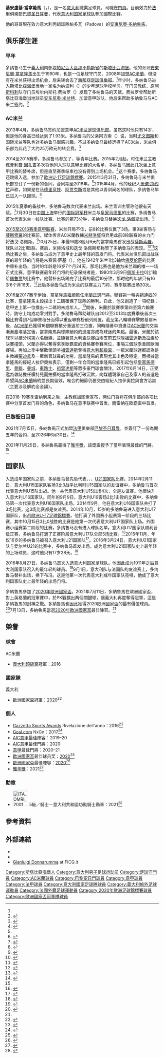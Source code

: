 {{noteTA
|G1=uefa
|G2=意甲
|G3=ACmilan
|G4=laliga
|1=zh-cn:詹路易吉·多纳鲁马;zh-hk:基安盧基·當拿隆馬;zh-tw:詹路易吉·多納魯馬;
|2=zh-cn:多纳鲁马;zh-hk:當拿隆馬;zh-tw:多納魯馬;
|3=zh-hans:迭戈·洛佩斯;zh-hk:迪亞高·盧比斯;zh-tw:迪亞哥·羅培茲;
|4=zh-hans:洛佩斯;zh-hk:盧比斯;zh-tw:羅培茲;
|5=zh-hans:托尼·克罗斯;zh-hk:東尼·卻奧斯;zh-tw:托尼·克羅斯;
|6=zh-hans:多梅尼科·贝拉尔迪;zh-hk:杜文尼高·貝拉迪;zh-tw:多梅尼科·貝拉爾迪;
|7=zh-hans:拉伊奥拉;zh-hk:拉奧拿;zh-tw:拉伊奧拉;
|8=zh-cn:布冯; zh-tw:布馮; zh-hk:保方;
}}
{{Infobox football biography
|name           = 基安盧基·當拿隆馬<br />Gianluigi Donnarumma
|image          = Gianluigi Donnarumma (31895135436).jpg
|caption        = 
|fullname       = Gianluigi Donnarumma
|nickname       = 新[[詹路易吉·布冯|保方]]
|birth_date     = {{Birth date and age|1999|2|25|df=y}}
|birth_place    = {{ITA}}[[拿坡里廣域市|拿坡里廣域市]][[斯塔比亞海堡|斯塔比亞海堡]]
| height = 1.96 m<ref>{{cite web|url=https://www.milanlive.it/2017/01/25/milan-news-donnarumma-muro-fermare-juve/|title=Gianluigi Donnarumma|access-date=10 May 2019|archive-date=2019-05-10|archive-url=https://web.archive.org/web/20190510181228/https://www.milanlive.it/2017/01/25/milan-news-donnarumma-muro-fermare-juve/}}</ref>
|position       = [[守門員|守門員]]
| currentclub   = [[巴黎圣日耳曼足球俱乐部|巴黎圣日耳曼]]
| clubnumber    = 50
|youthyears1    = 2013–2015
|youthclubs1    = [[AC米兰|AC米兰]]
| years1 = 2015–2021
| clubs1 = [[AC米兰|AC米兰]]
| caps1 = 215 <!-- LEAGUE APPEARANCES AND GOALS ONLY !-->
| goals1 = 0 <!-- PLEASE(!): When you're updating the stats such as the number of caps and goals be sure to also update the date in either "pcupdate" or "ntupdate" accordingly to avoid any confusion for future updates -->
| years2 = 2021–     | clubs2 = [[巴黎圣日耳曼足球俱乐部|巴黎圣日耳曼]] | caps2 = 5 | goals2 = 0
|nationalyears1 = 2014
|nationalteam1  = {{link-en|意大利15岁以下国家足球队|Italy national under-15 football team|意大利U15}}
|nationalcaps1  = 4
|nationalgoals1 = 0
|nationalyears2 = 2014
|nationalteam2  = {{link-en|意大利16岁以下国家足球队|Italy national under-16 football team|意大利U16}}
|nationalcaps2  = 3
|nationalgoals2 = 0
|nationalyears3 = 2014–2015
|nationalteam3  = {{link-en|意大利17岁以下国家足球队|Italy national under-17 football team|意大利U17}}
|nationalcaps3  = 10
|nationalgoals3 = 0
|nationalyears4 = 2016–2017
|nationalteam4  = [[義大利21歲以下國家足球隊|意大利 U21]]
|nationalcaps4  = 7
|nationalgoals4 = 0
|nationalyears5 = 2016–
|nationalteam5  = [[義大利國家足球隊|意大利]]
|nationalcaps5  = 40
|nationalgoals5 = 0
|medaltemplates = 
|club-update    = 2021年10月29日
|nationalteam-update = 2021年11月15日
}}
'''基安盧基·當拿隆馬'''（{{lang|it|Gianluigi Donnarumma}}，{{bd|1999年|2月25日|}}），是一名[[意大利|意大利]]職業足球員，司職[[守門員|守門員]]。目前效力於[[法甲|法甲]]俱樂部[[巴黎圣日耳曼足球俱乐部|巴黎圣日耳曼]]，代表[[意大利国家足球队|意大利国家足球队]]參加國際比賽。

他的哥哥現在效力意大利丙組球隊柏多瓦（Padova）的[[安東尼奧·多納魯馬|安東尼奧·多納魯馬]]。

== 俱乐部生涯 ==
=== 早年 ===
多纳鲁马生于[[義大利|義大利]]南部[[坎帕尼亞大區|坎帕尼亞大區]][[那不勒斯省|那不勒斯省]]的[[斯塔比亞海堡|斯塔比亞海堡]]。他的哥哥[[安東尼奧·當拿隆馬|安東尼奧·當拿隆馬]]出生于1990年，也是一位足球守门员，2008年加盟[[AC米蘭|AC米蘭]]，但没有在米兰获得出场机会，后来转会去了[[熱那亞足球俱樂部|熱那亞足球俱樂部]]。<ref name=sign/>年少时，多纳鲁马进入斯塔比亞海堡当地一家名为纳波利（{{lang|it|Club Napoli}}）的少年足球学校学习。守门员教练、原[[阿斯科利足球俱樂部|阿斯科利]]队守门员埃尔内斯托·费拉罗（{{lang|it|Ernesto Ferraro}}）发现了多纳鲁马的天赋。费拉罗曾帮助斯塔比亞海堡当地球员[[安东尼奥·米兰特|安东尼奥·米兰特]]、{{link-en|詹纳罗·耶佐|Gennaro Iezzo}}加盟意甲球队，他后来帮助多纳鲁马与AC米兰签约。<ref name=fif>{{cite news|title=Donnarumma Destined For Bright AC Milan Future|url=http://forzaitalianfootball.com/2015/08/donnarumma-destined-for-bright-ac-milan-future/|accessdate=2015-10-29|agency=Forza Italian Football|date=2015-08-03|archive-date=2020-04-21|archive-url=https://web.archive.org/web/20200421080949/https://forzaitalianfootball.com/2015/08/donnarumma-destined-for-bright-ac-milan-future/|dead-url=no}}</ref>

=== AC米兰 ===
2013年4月，多纳鲁马签约加盟意甲[[AC米兰足球俱乐部|AC米兰足球俱乐部]]。虽然这时他只有14岁，但是他的身高已经达到了1.93米。多纳鲁马的父亲阿方索（{{lang|it|Alfonso Donnarumma}}）说，当时[[尤文图斯|尤文图斯]]和[[国际米兰|国际米兰]]等队也对多纳鲁马很感兴趣，不过多纳鲁马最终选择了AC米兰，米兰俱乐部为此花了大约25万欧元的转会费。<ref name=sign>{{cite news|title=AC米兰正式签妖星亲口宣布8月加盟 小巨人14岁已1米93|url=http://sports.sina.com.cn/g/seriea/2013-04-15/09246520222.shtml|accessdate=2015-10-29|agency=新浪体育|date=2013-04-15|archive-date=2020-04-21|archive-url=https://web.archive.org/web/20200421080957/http://sports.sina.com.cn/g/seriea/2013-04-15/09246520222.shtml|dead-url=no}}</ref>

2014至2015赛季，多纳鲁马参加了{{link-en|意大利青年足球联赛|Campionato Nazionale Primavera}}、{{link-en|意大利青年杯|Coppa Italia Primavera}}等青年比赛。2015年2月起，时任米兰主教练[[菲利普·因扎吉|菲利普·因扎吉]]多次将他列入球队[[意甲|意甲]]比赛的大名单，多纳鲁马因此几次坐上意甲比赛的替补席，但是直至赛季结束也没有得到上场机会。<ref>{{cite web|title=GIANLUIGI DONNARUMMA - Performance Data|url=http://www.transfermarkt.co.uk/gianluigi-donnarumma/leistungsdaten/spieler/315858/plus/?saison=2014|website=Transfermarkt|accessdate=2015-10-29|archive-date=2020-04-21|archive-url=https://web.archive.org/web/20200421080959/https://www.transfermarkt.co.uk/gianluigi-donnarumma/leistungsdaten/spieler/315858/plus/?saison=2014|dead-url=no}}</ref>这个赛季，多纳鲁马还跳级入选{{link-en|意大利17岁以下国家足球队|Italy national under-17 football team|意大利U17国家队}}，参加了[[歐洲U-17足球錦標賽|歐洲U-17足球錦標賽]]。2015年3月31日，多纳鲁马与米兰俱乐部签订了一份新的合同，合同期至2018年。<ref name=fif />2015年4月，他的经纪人[[米诺·拉约拉|米诺·拉约拉]]声称，如果是在[[马德里竞技|马德里竞技]]、[[阿贾克斯|阿贾克斯]]或是其他以青训闻名的球队，多纳鲁马早已进入一队踢球。<ref name=chiegian>{{cite news|title=Chi è Gianluigi Donnarumma, il portiere che ha esordito in Serie A a 16 anni|url=http://www.ilpost.it/2015/10/25/gianluigi-donnarumma-milan-sassuolo/|accessdate=2015-10-29|agency=Il Post|date=2015-10-25|archive-date=2020-09-22|archive-url=https://web.archive.org/web/20200922064614/https://www.ilpost.it/2015/10/25/gianluigi-donnarumma-milan-sassuolo/|dead-url=no}}</ref>

2015年夏季的备战中，多纳鲁马数次代表米兰出场。米兰青训主管{{link-en|菲利波·加利|Filippo Galli}}称他很有天赋。<ref>{{cite news|title=Former AC Milan Defender Praises Promising Goalkeeper|url=http://forzaitalianfootball.com/2015/08/former-ac-milan-defender-praises-promising-goalkeeper/|accessdate=2015-10-29|agency=Forza Italian Football|date=2015-08-14|archive-date=2020-04-21|archive-url=https://web.archive.org/web/20200421081006/https://forzaitalianfootball.com/2015/08/former-ac-milan-defender-praises-promising-goalkeeper/|dead-url=no}}</ref>7月30日在[[中国|中国]][[上海|上海]]举行的[[国际冠军杯|国际冠军杯]]米兰与[[皇家马德里|皇家马德里]]的比赛，多纳鲁马首次代表米兰一线队比赛。比赛的第73分钟，多纳鲁马替换[[迭戈·洛佩斯|迭戈·洛佩斯]]出场。<ref>{{cite news|title=国际冠军杯-皇马点球10-9胜米兰 门将定胜负|url=http://sports.qq.com/a/20150730/056522.htm|accessdate=2015-10-29|agency=腾讯体育|date=2015-07-30|archive-date=2020-04-21|archive-url=https://web.archive.org/web/20200421081015/https://sports.qq.com/a/20150730/056522.htm|dead-url=no}}</ref>

[[2015年至2016年意大利足球甲级联赛|2015至2016赛季意甲联赛]]，米兰开局不佳，前8轮比赛仅赢了3场。第9轮客场与[[薩斯索羅|薩斯索羅]]的比赛前，媒体传言AC米蘭教練[[米赫洛域|米赫洛域]]将弃用此前8轮联赛的主力门将迭戈·洛佩斯。<ref>{{cite news|title=米兰将启用16岁门将迎战萨索洛？|url=http://sports.china.com/sportsnews/basketball/sports/zq/11152420/20151025/20623299.html|accessdate=2015-10-29|agency=Football-Italia|date=2015-10-25|deadurl=yes|archiveurl=https://web.archive.org/web/20160304191339/http://sports.china.com/sportsnews/basketball/sports/zq/11152420/20151025/20623299.html|archivedate=2016-03-04}}</ref>10月25日，年僅16歲8個月6天的當拿隆馬首发出战[[薩斯索羅|薩斯索羅]]，球队以2比1取胜。赛后，米赫洛域和迭戈·洛佩斯都称赞了多纳鲁马的表现。<ref>{{cite news|title=米兰造意甲最小首发门将 再破一纪录米哈蒙羞|url=http://news.eastday.com/eastday/13news/auto/news/sports/u7ai4791849_K4.html|accessdate=2015-10-29|agency=腾讯体育|date=2015-10-26|archive-date=2020-04-21|archive-url=https://web.archive.org/web/20200421081023/http://news.eastday.com/eastday/13news/auto/news/sports/u7ai4791849_K4.html|dead-url=no}}</ref><ref>{{cite news|title=AC米兰首发16岁门将创纪录 唐纳鲁马是球队未来|url=http://sports.dzwww.com/global/201510/t20151027_10454433.htm|accessdate=2015-10-29|agency=中国新闻网|date=2015-10-27}}{{Dead link|date=2018年10月 |bot=InternetArchiveBot |fix-attempted=yes }}</ref>这场比赛之后，多纳鲁马成为了意甲史上最年轻的首发门将。代表米兰俱乐部出战联赛的最年轻的门将是朱赛佩·萨基（{{lang|it|Giuseppe Sacchi}}），他在1942年米兰1比3输给[[佛罗伦萨足球俱乐部|佛罗伦萨]]的比赛中替补出场，当时的年龄是16岁7个月24天，那场比赛也是他为米兰踢的唯一一场正式比赛。意甲联赛最年轻门将的纪录保持者是{{link-it|詹卢卡·帕基亚罗蒂|Gianluca Pacchiarotti}}，1980年3月9日[[佩斯卡拉足球俱乐部|佩斯卡拉]]0比1输给[[佩鲁贾足球俱乐部|佩鲁贾]]的比赛中，他替补出场踢完了比赛的最后10分钟，那时他的年龄只有16岁6个月16天。<ref>{{cite news|title=Milan teen Donnarumma youngest keeper to start Serie A match|url=http://www.washingtontimes.com/news/2015/oct/25/milan-teen-donnarumma-youngest-keeper-to-start-ser/|accessdate=2015-10-29|agency=The Washington Times|date=2015-10-25|archive-date=2020-04-21|archive-url=https://web.archive.org/web/20200421081030/https://www.washingtontimes.com/news/2015/oct/25/milan-teen-donnarumma-youngest-keeper-to-start-ser/|dead-url=no}}</ref>此后多纳鲁马成为米兰的联赛主力门将，赛季联赛出场30次。

2016至2017赛季伊始，當拿隆馬繼續擔任米蘭正選門將。聯賽第一輪與[[拖連奴|拖連奴]]的比赛，當拿隆馬未段撲出十二碼確保了球隊的勝利。自此，他又創造了一項纪錄：意甲史上第一位撲出十二碼的未成年人。<ref>{{cite news|title=Donnarumma nella storia: primo rigore parato da un minorenne in serie A nel dopoguerra|url=http://www.milannews.it/news/donnarumma-nella-storia-primo-rigore-parato-da-un-minorenne-in-serie-a-225783|accessdate=2016-09-06|agency=Milan News|date=2016-08-22|archive-date=2016-08-23|archive-url=https://web.archive.org/web/20160823174737/http://www.milannews.it/news/donnarumma-nella-storia-primo-rigore-parato-da-un-minorenne-in-serie-a-225783|dead-url=no}}</ref>期後，米蘭於該賽季第四至第六輪賽時，防守上均成功零封對手，多纳鲁马帮助球队自2012至2013年度賽季後首次三輪比賽得到7個聯賽積分而得以重返聯賽榜前列前置。截至第八輪聯賽擊敗基爾禾後，[[AC米蘭|AC米蘭]]已獲得16個聯賽積分重返前三位置，同時隨著中資進注[[AC米蘭|AC米蘭]]的交易漸漸塵埃落定後，當拿隆馬與球隊續約的進度亦成為球迷的焦點。最後，米蘭於該球季以積分榜第六名衝線，並隨著意大利盃決賽由兩支前五球隊[[祖雲達斯|祖雲達斯]]及[[拉素|拉素]]於決賽撞頭，米蘭亦得以奪得來季歐霸盃的資格賽參賽席位，事隔三個球季重回歐洲賽場。再加上季中擊敗領頭羊[[祖雲達斯|祖雲達斯]]奪得[[意大利超級盃|意大利超級盃]]，一眾米蘭球迷都認為是主教練[[蒙迪拿|蒙迪拿]]及一眾新晉球員的功勞，當拿隆馬的表現尤其出色及穩定。而根據當拿隆馬的經紀人拉伊奧拉表示，僅剩一年合同的當拿隆馬已經引起包括[[皇家馬德里|皇家馬德里]]、[[曼聯|曼聯]]、[[曼彻斯特城足球俱乐部|曼城]]、[[車路士|車路士]]、[[祖雲達斯|祖雲達斯]]等眾多豪門球會關注。2017年6月14日，正受邀為雜誌擔任模特兒而拍攝的當拿隆馬打破沉默，向媒體親承自己及家人的首選是希望與[[AC米蘭|AC米蘭]]續約並長期留效，唯合約細節仍要交由經紀人拉伊奧拉與會方洽談（主要涉及解約金金額）。

在2018-19赛季雷纳到来之后，主教练加图索宣布，两位门将将在俱乐部的各项比赛中分享首发门将的角色，多纳鲁马在意甲联赛中首发，而雷纳在歐霸盃中首发。

=== 巴黎聖日耳曼 ===
2021年7月15日，多納魯馬正式加盟[[法甲|法甲]]俱樂部[[巴黎圣日耳曼足球俱乐部|巴黎圣日耳曼]]，並簽訂了一份為期五年的合約，至2026年6月30日。<ref>{{Cite web|title=Gianluigi Donnarumma joins Paris Saint-Germain|url=https://en.psg.fr/teams/first-team/content/gianluigi-donnarumma-joins-paris-saint-germain|access-date=2021-07-14|website=Paris Saint-Germain|language=en|archive-date=2021-07-14|archive-url=https://web.archive.org/web/20210714174151/https://en.psg.fr/teams/first-team/content/gianluigi-donnarumma-joins-paris-saint-germain}}</ref>

2021年11月29日，多納魯馬贏得了[[雅辛獎|雅辛獎]]，該獎盃授予了當年表現最佳的門將。<ref name=yashin/>

== 国家队 ==
入选成年国家队之前，多纳鲁马曾先后代表{{link-en|意大利15岁以下国家足球队|Italy national under-15 football team|意大利U15}}、{{link-en|意大利16岁以下国家足球队|Italy national under-16 football team|U16}}、{{link-en|意大利17岁以下国家足球队|Italy national under-17 football team|U17}}、[[義大利21歲以下國家足球隊|U21国家队]]比赛。2014年2月11日，意大利U15国家队客场3比3战平比利时U15国家队的友谊赛中，多纳鲁马首次代表意大利U15队出战。他一共代表意大利U15出场4次，全是友谊赛。他很快升入意大利U16国家队。同年的9月9日，意大利U16客场2比1击败{{link-en|瑞士16岁以下国家足球队|Switzerland national under-16 football team|瑞士U16国家队}}的比赛中，多纳鲁马第一次代表意大利U16国家队出场。2014年9月，他在意大利U16国家队共打了3场比赛，这3场比赛都是友谊赛。2014年10月，15岁的多纳鲁马进入意大利U17国家队，出战{{link-en|2015年歐洲U-17足球錦標賽|2015 UEFA European Under-17 Championship|2015年}}[[歐洲U-17足球錦標賽|歐洲U-17足球錦標賽]]{{link-en|2015年欧洲U-17足球锦标赛外围赛|2015 UEFA European Under-17 Championship qualification|外围赛}}。他打满了外围赛小组赛第一阶段的三场比赛，其中10月15日3比0战胜{{link-en|亚美尼亚17岁以下国家足球队|Armenia national under-17 football team|亚美尼亚U17国家队}}的比赛是他第一次代表意大利U17国家队上场。外围赛小组赛第二阶段的比赛，多纳鲁马没有进入球队名单。意大利U17国家队顺利晋级正赛，多纳鲁马打满了正赛阶段意大利U17队全部5场比赛。<ref>{{cite web|title=GIANLUIGI DONNARUMMA|url=http://www.transfermarkt.co.uk/gianluigi-donnarumma/nationalmannschaft/spieler/315858/|website=Transfermarkt|accessdate=2015-10-29|archive-date=2020-04-21|archive-url=https://web.archive.org/web/20200421081041/https://www.transfermarkt.co.uk/gianluigi-donnarumma/nationalmannschaft/spieler/315858/|dead-url=no}}</ref>2015年11月，年仅16岁的多纳鲁马被召入意大利U21国家队<ref>{{cite news|title=意大利U21队名单：多纳鲁马入选|url=http://sports.china.com/sportsnews/basketball/sports/zq/11152420/20151106/20700573.html|accessdate=2016-05-16|agency=中国网|date=2015-11-06|deadurl=yes|archiveurl=https://web.archive.org/web/20160530182416/http://sports.china.com/sportsnews/basketball/sports/zq/11152420/20151106/20700573.html|archivedate=2016-05-30}}</ref>。2016年3月24日，意大利U21国家队与爱尔兰U21的比赛中，多纳鲁马首发出场，成为意大利U21国家队史上最年轻的上场球员，这时他只有17岁28天。<ref>{{cite news|title=值得纪念，多纳鲁马破纪录了|url=http://www.dongqiudi.com/article/166325|accessdate=2016-05-16|agency=懂球帝|date=2016-03-25|archive-date=2017-01-12|archive-url=https://web.archive.org/web/20170112061632/https://www.dongqiudi.com/article/166325|dead-url=no}}</ref>

2016年8月27日，多纳鲁马首次入选意大利国家足球队。他因此成为1911年之后意大利国家队召入的最年轻的球员。<ref>{{cite news|title=意大利名单:多纳鲁马成105年最年轻1人 佩莱入选|url=http://sports.163.com/16/0827/19/BVGI46FH00050FOH.html|accessdate=2016-09-06|agency=网易体育|date=2016-08-27|archive-date=2020-04-21|archive-url=https://web.archive.org/web/20200421081055/http://sports.163.com/16/0827/19/BVGI46FH00050FOH.html|dead-url=no}}</ref>9月1日，意大利队与法国队的友谊赛上，多纳鲁马替补出场，换下布冯。这是他第一次代表意大利成年国家队亮相，他成了意大利国家队史上最年轻的出场门将。

多納魯馬參加了[[2020年歐洲國家盃|2020年歐洲國家盃]]。2021年7月11日，多納魯馬在歐洲國家盃，對上英格蘭的冠軍賽中，於PK戰撲出两個關鍵球，讓義大利再度奪得冠軍，這是多納魯馬的封神之戰。多納魯馬也因此獲得2020歐洲國家盃的最有價值球員。<ref>{{cite news|url=https://www.nbcnews.com/news/world/italy-wins-european-soccer-championship-3-2-penalty-shootout-n1273643|title=Italy wins the European soccer championship in 3-2 penalty shootout|work=NBC|date=2021-07-11|language=en|accessdate=2021-07-13|archive-date=2021-07-11|archive-url=https://web.archive.org/web/20210711235421/https://www.nbcnews.com/news/world/italy-wins-european-soccer-championship-3-2-penalty-shootout-n1273643}}</ref>7月13日，多納魯馬當選[[2020年歐洲國家盃|2020年歐洲國家盃]]最佳陣容。<ref name="最佳陣容"/>

==榮譽==
=== 球會 === 
;{{flagicon|ITA}} AC米蘭
*[[義大利超級盃|義大利超級盃]]冠軍：2016

=== 國家隊 ===
;{{flagicon|ITA}} 義大利
* [[歐洲國家盃|歐洲國家盃]]冠軍：[[2020年歐洲國家盃|2020]]<ref>{{cite news |url=https://www.bbc.co.uk/sport/football/51198762 |title=England lose shootout in Euro 2020 final |first=Phil |last=McNulty |work=BBC Sport |date=11 July 2021 |access-date=11 July 2021 |archive-date=2021-07-11 |archive-url=https://web.archive.org/web/20210711170405/https://www.bbc.co.uk/sport/football/51198762 }}</ref>

=== 個人 === 
*[[Gazzetta_Sports_Awards|Gazzetta Sports Awards]] Rivelazione dell'anno：2016<ref>{{cite web|url=http://www.gazzetta.it/Calciomercato/14-12-2016/galliani-rinnovo-donnarumma-cinesi-in-faccia-closing-18020211803.shtml|title=Milan, Donnarumma rivelazione dell'anno: "Sinisa mi chiese se avevo paura..."|publisher=gazzetta.it|date=14 December 2016|language=it|access-date=2021-07-12|archive-date=2018-09-08|archive-url=https://web.archive.org/web/20180908130717/https://www.gazzetta.it/Calciomercato/14-12-2016/galliani-rinnovo-donnarumma-cinesi-in-faccia-closing-18020211803.shtml}}</ref>
*[[Goal_(website)|Goal.com]] NxGn：2017<ref>{{cite web |url=https://www.goal.com/en/news/jadon-sancho-beats-vinicius-jr-to-win-nxgn-award-for-worlds-best-/vntibsmdovq13jr58m1afntl |title=Jadon Sancho beats Vinicius Jr to win NxGn award for world's best teenage talent |website=Goal.com |publisher=Perform Group |date=20 March 2017 |access-date=22 March 2017 |archive-date=2019-04-07 |archive-url=https://web.archive.org/web/20190407013903/https://www.goal.com/en/news/jadon-sancho-beats-vinicius-jr-to-win-nxgn-award-for-worlds-best-/vntibsmdovq13jr58m1afntl }}</ref>
*[[Associazione_Italiana_Calciatori|AIC]][[意甲|意甲]]最佳陣容：2019–20
*[[Associazione_Italiana_Calciatori|AIC]][[意甲|意甲]]最佳門將：2020
*[[意甲|意甲]]最佳門將：2020–21
* [[歐洲國家盃|歐洲國家盃]]最佳球员奖：[[2020年歐洲國家盃|2020]]<ref>{{cite news |url=https://www.uefa.com/uefaeuro-2020/news/026b-12bbaca60278-20409c108613-1000/ |title=Gianluigi Donnarumma named EURO 2020 Player of the Tournament |website=UEFA.com |publisher=Union of European Football Associations |date=11 July 2021 |access-date=11 July 2021 |archive-date=2021-07-12 |archive-url=https://web.archive.org/web/20210712014109/https://www.uefa.com/uefaeuro-2020/news/026b-12bbaca60278-20409c108613-1000/ }}</ref>
* [[歐洲國家盃|歐洲國家盃]]最佳陣容：[[2020年歐洲國家盃|2020]]<ref name="最佳陣容">{{cite web|url=https://www.uefa.com/uefaeuro-2020/news/026b-12be97f0eb56-3ce3b8794fa7-1000--euro-2020-team-of-the-tournament/|title=UEFA EURO 2020 Team of the Tournament revealed|website=UEFA|date=2021-07-13|language=en|access-date=2021-07-13|archive-date=2021-07-13|archive-url=https://web.archive.org/web/20210713094259/https://www.uefa.com/uefaeuro-2020/news/026b-12be97f0eb56-3ce3b8794fa7-1000--euro-2020-team-of-the-tournament/}}</ref>
* [[雅辛獎|雅辛獎]]：2021<ref name=yashin>{{cite web|url=https://www.independent.co.uk/sport/football/ballon-dor-2021-donnarumma-yashin-trophy-goalkeeper-b1966078.html|title=Gianluigi Donnarumma wins goalkeeper’s Yashin Trophy at Ballon d’Or 2021 awards ceremony|publisher=The Independent|date=2021-11-29|access-date=2021-11-30|archive-date=2021-11-30|archive-url=https://web.archive.org/web/20211130070814/https://www.independent.co.uk/sport/football/ballon-dor-2021-donnarumma-yashin-trophy-goalkeeper-b1966078.html}}</ref>

=== 勳章 ===
*[[File:ITA_OMRI_2001_Cav_BAR.svg|50px]] 5級／騎士－意大利共和國功勳騎士勳章：2021<ref>{{cite web|url=https://quirinale.it/elementi/59113|title=Mattarella ha conferito onorificenze motu proprio ai giocatori e allo staff della Nazionale vincitrice del campionato europeo|publisher=quirinale.it|date=2021-07-16|language=it|access-date=2021-07-20|archive-date=2021-07-16|archive-url=https://web.archive.org/web/20210716185328/https://quirinale.it/elementi/59113}}</ref>

== 參考資料 ==
{{reflist|2}}

== 外部連結 ==
{{commons category}}
* {{Soccerway}}
* {{FootballDatabase.eu|255127}}
* [https://www.figc.it/it/nazionali/nazionali-in-cifre/dettaglio-convocato/?calciatoreId=45757&squadraId=12 Gianluigi Donnarumma] {{Wayback|url=https://www.figc.it/it/nazionali/nazionali-in-cifre/dettaglio-convocato/?calciatoreId=45757&squadraId=12 |date=20210614031457 }} at FICG.it {{in lang|it}}

{{巴黎聖日耳門球員名單}}
{{2020年欧洲足球锦标赛意大利参赛名单}}

{{DEFAULTSORT:Donnarumma, Gianluigi}}
[[Category:斯塔比亞海堡人|Category:斯塔比亞海堡人]]
[[Category:意大利男子足球运动员|Category:意大利男子足球运动员]]
[[Category:足球守門員|Category:足球守門員]]
[[Category:AC米蘭球員|Category:AC米蘭球員]]
[[Category:巴黎聖日門球員|Category:巴黎聖日門球員]]
[[Category:意甲球員|Category:意甲球員]]
[[Category:法甲球員|Category:法甲球員]]
[[Category:意大利國家足球隊球員|Category:意大利國家足球隊球員]]
[[Category:義大利旅外足球運動員|Category:義大利旅外足球運動員]]
[[Category:法國外籍足球運動員|Category:法國外籍足球運動員]]
[[Category:2020年歐洲足球錦標賽球員|Category:2020年歐洲足球錦標賽球員]]
[[Category:歐洲國家盃冠軍隊球員|Category:歐洲國家盃冠軍隊球員]]